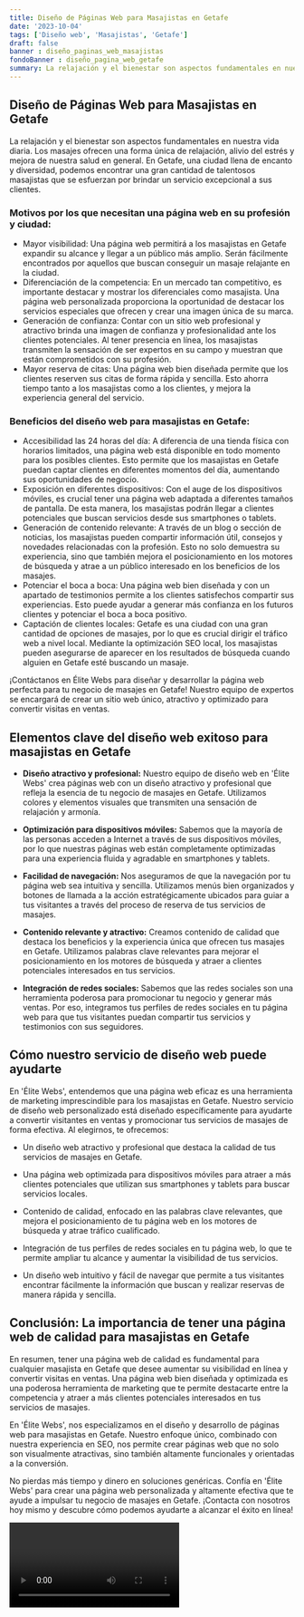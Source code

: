 ```yaml
---
title: Diseño de Páginas Web para Masajistas en Getafe
date: '2023-10-04'
tags: ['Diseño web', 'Masajistas', 'Getafe']
draft: false
banner : diseño_paginas_web_masajistas
fondoBanner : diseño_pagina_web_getafe
summary: La relajación y el bienestar son aspectos fundamentales en nuestra vida diaria. Los masajes ofrecen una forma única de relajación, alivio del estrés y mejora de nuestra salud en general. En Getafe, una ciudad llena de encanto y diversidad, podemos encontrar una gran cantidad de talentosos masajistas que se esfuerzan por brindar un servicio excepcional a sus clientes.
---
```


## Diseño de Páginas Web para Masajistas en Getafe

La relajación y el bienestar son aspectos fundamentales en nuestra vida diaria. Los masajes ofrecen una forma única de relajación, alivio del estrés y mejora de nuestra salud en general. En Getafe, una ciudad llena de encanto y diversidad, podemos encontrar una gran cantidad de talentosos masajistas que se esfuerzan por brindar un servicio excepcional a sus clientes.

### Motivos por los que necesitan una página web en su profesión y ciudad:
- Mayor visibilidad: Una página web permitirá a los masajistas en Getafe expandir su alcance y llegar a un público más amplio. Serán fácilmente encontrados por aquellos que buscan conseguir un masaje relajante en la ciudad.
- Diferenciación de la competencia: En un mercado tan competitivo, es importante destacar y mostrar los diferenciales como masajista. Una página web personalizada proporciona la oportunidad de destacar los servicios especiales que ofrecen y crear una imagen única de su marca.
- Generación de confianza: Contar con un sitio web profesional y atractivo brinda una imagen de confianza y profesionalidad ante los clientes potenciales. Al tener presencia en línea, los masajistas transmiten la sensación de ser expertos en su campo y muestran que están comprometidos con su profesión.
- Mayor reserva de citas: Una página web bien diseñada permite que los clientes reserven sus citas de forma rápida y sencilla. Esto ahorra tiempo tanto a los masajistas como a los clientes, y mejora la experiencia general del servicio.

### Beneficios del diseño web para masajistas en Getafe:
- Accesibilidad las 24 horas del día: A diferencia de una tienda física con horarios limitados, una página web está disponible en todo momento para los posibles clientes. Esto permite que los masajistas en Getafe puedan captar clientes en diferentes momentos del día, aumentando sus oportunidades de negocio.
- Exposición en diferentes dispositivos: Con el auge de los dispositivos móviles, es crucial tener una página web adaptada a diferentes tamaños de pantalla. De esta manera, los masajistas podrán llegar a clientes potenciales que buscan servicios desde sus smartphones o tablets.
- Generación de contenido relevante: A través de un blog o sección de noticias, los masajistas pueden compartir información útil, consejos y novedades relacionadas con la profesión. Esto no solo demuestra su experiencia, sino que también mejora el posicionamiento en los motores de búsqueda y atrae a un público interesado en los beneficios de los masajes.
- Potenciar el boca a boca: Una página web bien diseñada y con un apartado de testimonios permite a los clientes satisfechos compartir sus experiencias. Esto puede ayudar a generar más confianza en los futuros clientes y potenciar el boca a boca positivo.
- Captación de clientes locales: Getafe es una ciudad con una gran cantidad de opciones de masajes, por lo que es crucial dirigir el tráfico web a nivel local. Mediante la optimización SEO local, los masajistas pueden asegurarse de aparecer en los resultados de búsqueda cuando alguien en Getafe esté buscando un masaje.

¡Contáctanos en Élite Webs para diseñar y desarrollar la página web perfecta para tu negocio de masajes en Getafe! Nuestro equipo de expertos se encargará de crear un sitio web único, atractivo y optimizado para convertir visitas en ventas.

<GifSeo />

<Cta />

## Elementos clave del diseño web exitoso para masajistas en Getafe

- **Diseño atractivo y profesional:** Nuestro equipo de diseño web en 'Élite Webs' crea páginas web con un diseño atractivo y profesional que refleja la esencia de tu negocio de masajes en Getafe. Utilizamos colores y elementos visuales que transmiten una sensación de relajación y armonía.

- **Optimización para dispositivos móviles:** Sabemos que la mayoría de las personas acceden a Internet a través de sus dispositivos móviles, por lo que nuestras páginas web están completamente optimizadas para una experiencia fluida y agradable en smartphones y tablets.

- **Facilidad de navegación:** Nos aseguramos de que la navegación por tu página web sea intuitiva y sencilla. Utilizamos menús bien organizados y botones de llamada a la acción estratégicamente ubicados para guiar a tus visitantes a través del proceso de reserva de tus servicios de masajes.

- **Contenido relevante y atractivo:** Creamos contenido de calidad que destaca los beneficios y la experiencia única que ofrecen tus masajes en Getafe. Utilizamos palabras clave relevantes para mejorar el posicionamiento en los motores de búsqueda y atraer a clientes potenciales interesados en tus servicios.

- **Integración de redes sociales:** Sabemos que las redes sociales son una herramienta poderosa para promocionar tu negocio y generar más ventas. Por eso, integramos tus perfiles de redes sociales en tu página web para que tus visitantes puedan compartir tus servicios y testimonios con sus seguidores.

## Cómo nuestro servicio de diseño web puede ayudarte

En 'Élite Webs', entendemos que una página web eficaz es una herramienta de marketing imprescindible para los masajistas en Getafe. Nuestro servicio de diseño web personalizado está diseñado específicamente para ayudarte a convertir visitantes en ventas y promocionar tus servicios de masajes de forma efectiva. Al elegirnos, te ofrecemos:

- Un diseño web atractivo y profesional que destaca la calidad de tus servicios de masajes en Getafe.

- Una página web optimizada para dispositivos móviles para atraer a más clientes potenciales que utilizan sus smartphones y tablets para buscar servicios locales.

- Contenido de calidad, enfocado en las palabras clave relevantes, que mejora el posicionamiento de tu página web en los motores de búsqueda y atrae tráfico cualificado.

- Integración de tus perfiles de redes sociales en tu página web, lo que te permite ampliar tu alcance y aumentar la visibilidad de tus servicios.

- Un diseño web intuitivo y fácil de navegar que permite a tus visitantes encontrar fácilmente la información que buscan y realizar reservas de manera rápida y sencilla.

## Conclusión: La importancia de tener una página web de calidad para masajistas en Getafe

En resumen, tener una página web de calidad es fundamental para cualquier masajista en Getafe que desee aumentar su visibilidad en línea y convertir visitas en ventas. Una página web bien diseñada y optimizada es una poderosa herramienta de marketing que te permite destacarte entre la competencia y atraer a más clientes potenciales interesados en tus servicios de masajes.

En 'Élite Webs', nos especializamos en el diseño y desarrollo de páginas web para masajistas en Getafe. Nuestro enfoque único, combinado con nuestra experiencia en SEO, nos permite crear páginas web que no solo son visualmente atractivas, sino también altamente funcionales y orientadas a la conversión.

No pierdas más tiempo y dinero en soluciones genéricas. Confía en 'Élite Webs' para crear una página web personalizada y altamente efectiva que te ayude a impulsar tu negocio de masajes en Getafe. ¡Contacta con nosotros hoy mismo y descubre cómo podemos ayudarte a alcanzar el éxito en línea!

<Video />

<CtaBot job='Masajistas' city='Getafe'/>

<Gmaps query='Getafe+españa+maps' />
